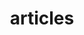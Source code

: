 ---
title: "articles"
description: "List of articles by author in the Grain & Gradient."
blocks:
  - name: "HEADER"
    title: "articles"
    description: "List of authors of the Grain & Gradient."
  - name: "ATTENTION"
    description: "These names and images are not real. The images are from Unsplash, used in this project to show how to add authors to articles."
---